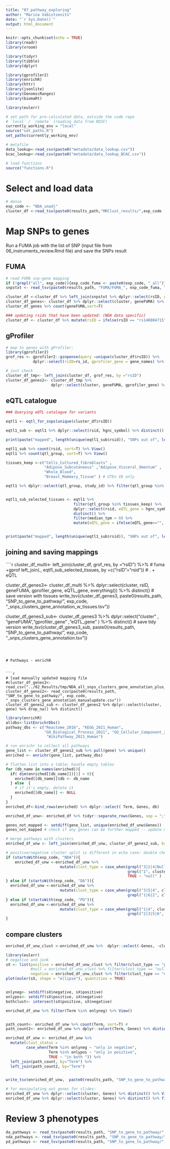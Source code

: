 ```yaml
---
title: "07_pathway_exploring"
author: "Marina Vabistsevits"
date: "`r Sys.Date()`"
output: html_document
---
```


```r
knitr::opts_chunk$set(echo = TRUE)
library(readr)
library(vroom)

library(tidyr)
library(tibble)
library(dplyr)

library(gprofiler2)
library(enrichR)
library(httr)
library(jsonlite)
library(GenomicRanges)
library(biomaRt)

library(eulerr)
```

```r
# set path for pre-calculated data, outside the code repo
# `local` / `remote` (reading data from RDSF)
currently_working_env = "local"
source("set_paths.R")
set_paths(currently_working_env)

# metafile
data_lookup<-read_csv(paste0("metadata/data_lookup.csv")) 
bcac_lookup<-read_csv(paste0("metadata/data_lookup_BCAC.csv")) 

# load functions
source("functions.R")
```

# Select and load data 

```r
# dense
exp_code <- "NDA_unadj" 
cluster_df <-read_tsv(paste0(results_path,"MRClust_results/",exp_code ,"_snps_clusters.tsv"))

```

# Map SNPs to genes

Run a FUMA job with the list of SNP (input file from 06_instruments_review.Rmd file) and save the SNPs result

## FUMA

```r
# read FUMA snp-gene mapping
if (!grepl("all", exp_code)){exp_code_fuma <- paste0(exp_code, "_all")} else{ exp_code_fuma <- exp_code}
snpstxt <- read_tsv(paste0(results_path, "FUMA/FUMA_", exp_code_fuma, "/snps.txt")) # we FUMA-s all gws SNPs, but leftjoin will keep only what is needed if we are workign with a subset

cluster_df <-cluster_df %>% left_join(snpstxt %>% dplyr::select(rsID, geneFUMA=nearestGene), by = "rsID")
cluster_df_genes<- cluster_df %>% dplyr::select(cluster, geneFUMA) %>% distinct()
cluster_df_genes %>% count(geneFUMA,sort=T)

### updating rsids that have been updated: (NDA data specific)
cluster_df <- cluster_df %>% mutate(rsID = ifelse(rsID == "rs140884715", "rs10923532",rsID ))
```

## gProfiler

```r
# map to genes with gProfiler:
library(gprofiler2)
grof_res <- gprofiler2::gsnpense(query =unique(cluster_df$rsID)) %>% 
            dplyr::select(rsID=rs_id, gprofiler_gene = gene_names) %>% distinct()

# just check
cluster_df_tmp<- left_join(cluster_df, grof_res, by ="rsID")
cluster_df_genes2<- cluster_df_tmp %>% 
                    dplyr::select(cluster, geneFUMA, gprofiler_gene) %>% distinct()
```


## eQTL catalogue
```r
### Querying eQTL catalogue for variants

eqtl1 <- eqtl_for_snps(unique(cluster_df$rsID))

eqtl1_sub <- eqtl1 %>% dplyr::select(rsid, hgnc_symbol) %>% distinct()

print(paste("mapped", length(unique(eqtl1_sub$rsid)), "SNPs out of", length(unique(cluster_df$rsID))))

eqtl1_sub %>% count(rsid, sort=T) %>% View()
eqtl1 %>% count(qtl_group, sort=T) %>% View()

tissues_keep <-c("Cells_Cultured_fibroblasts" ,
                 "Adipose_Subcutaneous" ,"Adipose_Visceral_Omentum" ,
                 "Whole_Blood",
                 "Breast_Mammary_Tissue" ) # GTEx V8 only

eqtl1 %>% dplyr::select(qtl_group, study_id) %>% filter(qtl_group %in% tissues_keep) %>% distinct() %>%  View()


eqtl1_sub_selected_tissues <- eqtl1 %>% 
                              filter(qtl_group %in% tissues_keep) %>% 
                              dplyr::select(rsid, eQTL_gene = hgnc_symbol,qtl_group, median_tpm, pvalue) %>% 
                              distinct() %>% 
                              filter(median_tpm > 0) %>% 
                              mutate(eQTL_gene = ifelse(eQTL_gene=="", NA, eQTL_gene))


print(paste("mapped", length(unique(eqtl1_sub$rsid)), "SNPs out of", length(unique(cluster_df$rsID)), "; in selected tissues:", length(unique(eqtl1_sub_selected_tissues$rsid)) ))
```


## joining and saving mappings

````r
cluster_df_multi<- left_join(cluster_df, grof_res, by ="rsID") %>%  # fuma +gprof
                    left_join(., eqtl1_sub_selected_tissues, by =c("rsID"="rsid")) # . + eQTL

cluster_df_genes3<- cluster_df_multi %>% 
  dplyr::select(cluster, rsID, geneFUMA, gprofiler_gene, eQTL_gene, everything()) %>%
  distinct() 
# save version with tissues 
write_tsv(cluster_df_genes3, 
          paste0(results_path, "SNP_to_gene_to_pathway/", exp_code, "_snps_clusters_gene_annotation_w_tissues.tsv"))

cluster_df_genes3_sub<- cluster_df_genes3 %>% 
                        dplyr::select("cluster" , "geneFUMA","gprofiler_gene" ,"eQTL_gene" ) %>% distinct()
# save tidy version
write_tsv(cluster_df_genes3_sub, 
          paste0(results_path, "SNP_to_gene_to_pathway/", exp_code, "_snps_clusters_gene_annotation.tsv"))
```



# Pathways - enrichR


```r
# load manually updated mapping file
#cluster_df_genes2<- read_csv("../02_Results/tmp/NDA_all_snps_clusters_gene_annotation_plus_eQTL_upd.csv")
cluster_df_genes2<- read_csv(paste0(results_path, "SNP_to_gene_to_pathway/", exp_code, "_snps_clusters_gene_annotation_manualupdate.csv"))
cluster_df_genes2_sub <- cluster_df_genes2 %>% dplyr::select(cluster, gene) %>% drop_na() %>% distinct()
```

```r
library(enrichR)
alldbs<-listEnrichrDbs()
pathway_dbs <- c("Reactome_2016", "KEGG_2021_Human", 
                 "GO_Biological_Process_2021", "GO_Cellular_Component_2021", "GO_Molecular_Function_2021",
                  "WikiPathway_2021_Human")
```


```r
# run enrichr to collect all pathways
gene_list <- cluster_df_genes2_sub %>% pull(gene) %>% unique()
enriched <- enrichr(gene_list, pathway_dbs)

# flatten list into a table; handle empty tables
for (db_name in names(enriched)){
  if( dim(enriched[[db_name]])[1] > 0){
    enriched[[db_name]]$db <- db_name
  } else  {
    # if it's empty, delete it
    enriched[[db_name]] <- NULL
  }
}
enriched_df<-bind_rows(enriched) %>% dplyr::select( Term, Genes, db) 

enriched_df_unw<- enriched_df %>% tidyr::separate_rows(Genes, sep = ";", convert = TRUE)

genes_not_mapped <- setdiff(gene_list, unique(enriched_df_unw$Genes)) 
genes_not_mapped # check if any genes can be further mapped -- update manual annotation file

```



```r
# merge pathways with clusters
enriched_df_unw <- left_join(enriched_df_unw, cluster_df_genes2_sub, by  = c("Genes" = "gene"))

# positive/negative cluster split is different in echa case: double check these when running
if (startsWith(exp_code, "NDA")){
    enriched_df_unw <-enriched_df_unw %>% 
                        mutate(clust_type = case_when(grepl("3|2|4|Null", cluster) ~ "negative", # null is in the middle!
                                                      grepl("1", cluster) ~ "positive",
                                                      TRUE ~ "null" ) )
} else if (startsWith(exp_code, "DA")){
  enriched_df_unw <-enriched_df_unw %>% 
                        mutate(clust_type = case_when(grepl("3|5|4", cluster) ~ "negative",
                                                      grepl("1|6|2", cluster) ~ "positive")) 
} else if (startsWith(exp_code, "PD")){
  enriched_df_unw <-enriched_df_unw %>% 
                        mutate(clust_type = case_when(grepl("1|4", cluster) ~ "negative", 
                                                      grepl("2|3|5|6", cluster) ~ "positive")) 
}
```


## compare clusters

```r
enriched_df_unw_clust <-enriched_df_unw %>%  dplyr::select(-Genes, -cluster) %>% distinct()

library(eulerr)
# negative and junk
sX <- list(positive = enriched_df_unw_clust %>% filter(clust_type == "positive") %>% pull(Term) %>% sort(),
           #null = enriched_df_unw_clust %>% filter(clust_type == "null") %>% pull(Term) %>% sort(), # only add if needed
           negative = enriched_df_unw_clust %>% filter(clust_type == "negative") %>% pull(Term) %>% sort())
plot(euler(sX, shape = "ellipse"), quantities = TRUE)


onlyneg<- setdiff(sX$negative, sX$positive)
onlypos<- setdiff(sX$positive, sX$negative)
bothclust<- intersect(sX$positive, sX$negative)

enriched_df_unw %>% filter(Term %in% onlyneg) %>% View()


path_count<- enriched_df_unw %>% count(Term, sort=T) # 
path_count2<- enriched_df_unw %>% dplyr::select(Term, Genes) %>% distinct() %>% count(Term, sort=T) %>% dplyr::rename(n_path = n)

enriched_df_unw <- enriched_df_unw %>%
  mutate(clust_status =
         case_when(Term %in% onlyneg ~ "only in negative",
                   Term %in% onlypos ~ "only in positive",
                   TRUE ~ "in both ")) %>% 
  left_join(path_count, by="Term") %>% 
  left_join(path_count2, by="Term") 


write_tsv(enriched_df_unw,  paste0(results_path, "SNP_to_gene_to_pathway/", exp_code, "_pathways_by_clusters.tsv"))

# for manipulating out genes for slides:
enriched_df_unw %>% dplyr::select(cluster, Genes) %>% distinct() %>% View()
enriched_df_unw %>% dplyr::select(cluster, Genes) %>% distinct() %>% filter(cluster == "cluster_1") %>% pull(Genes) 

```

# Review 3 phenotypes
```r
da_pathways <- read_tsv(paste0(results_path, "SNP_to_gene_to_pathway/", "DA_all", "_pathways_by_clusters.tsv"))
nda_pathways <- read_tsv(paste0(results_path, "SNP_to_gene_to_pathway/", "NDA_all", "_pathways_by_clusters.tsv"))
pd_pathways <- read_tsv(paste0(results_path, "SNP_to_gene_to_pathway/", "PD_all", "_pathways_by_clusters.tsv"))

```

